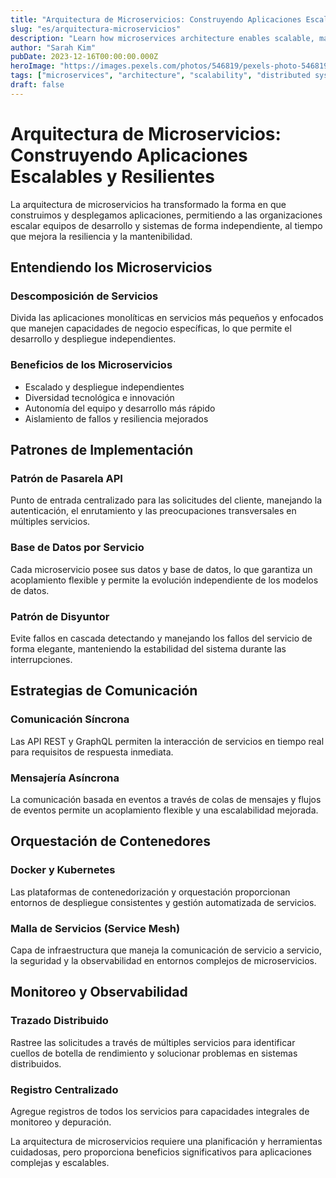```yaml
---
title: "Arquitectura de Microservicios: Construyendo Aplicaciones Escalables y Resilientes"
slug: "es/arquitectura-microservicios"
description: "Learn how microservices architecture enables scalable, maintainable applications through service decomposition and distributed system design principles."
author: "Sarah Kim"
pubDate: 2023-12-16T00:00:00.000Z
heroImage: "https://images.pexels.com/photos/546819/pexels-photo-546819.jpeg?auto=compress&cs=tinysrgb&w=1260&h=750&dpr=1"
tags: ["microservices", "architecture", "scalability", "distributed systems"]
draft: false
---
```


# Arquitectura de Microservicios: Construyendo Aplicaciones Escalables y Resilientes

La arquitectura de microservicios ha transformado la forma en que construimos y desplegamos aplicaciones, permitiendo a las organizaciones escalar equipos de desarrollo y sistemas de forma independiente, al tiempo que mejora la resiliencia y la mantenibilidad.

## Entendiendo los Microservicios

### Descomposición de Servicios

Divida las aplicaciones monolíticas en servicios más pequeños y enfocados que manejen capacidades de negocio específicas, lo que permite el desarrollo y despliegue independientes.

### Beneficios de los Microservicios

- Escalado y despliegue independientes
- Diversidad tecnológica e innovación
- Autonomía del equipo y desarrollo más rápido
- Aislamiento de fallos y resiliencia mejorados

## Patrones de Implementación

### Patrón de Pasarela API

Punto de entrada centralizado para las solicitudes del cliente, manejando la autenticación, el enrutamiento y las preocupaciones transversales en múltiples servicios.

### Base de Datos por Servicio

Cada microservicio posee sus datos y base de datos, lo que garantiza un acoplamiento flexible y permite la evolución independiente de los modelos de datos.

### Patrón de Disyuntor

Evite fallos en cascada detectando y manejando los fallos del servicio de forma elegante, manteniendo la estabilidad del sistema durante las interrupciones.

## Estrategias de Comunicación

### Comunicación Síncrona

Las API REST y GraphQL permiten la interacción de servicios en tiempo real para requisitos de respuesta inmediata.

### Mensajería Asíncrona

La comunicación basada en eventos a través de colas de mensajes y flujos de eventos permite un acoplamiento flexible y una escalabilidad mejorada.

## Orquestación de Contenedores

### Docker y Kubernetes

Las plataformas de contenedorización y orquestación proporcionan entornos de despliegue consistentes y gestión automatizada de servicios.

### Malla de Servicios (Service Mesh)

Capa de infraestructura que maneja la comunicación de servicio a servicio, la seguridad y la observabilidad en entornos complejos de microservicios.

## Monitoreo y Observabilidad

### Trazado Distribuido

Rastree las solicitudes a través de múltiples servicios para identificar cuellos de botella de rendimiento y solucionar problemas en sistemas distribuidos.

### Registro Centralizado

Agregue registros de todos los servicios para capacidades integrales de monitoreo y depuración.

La arquitectura de microservicios requiere una planificación y herramientas cuidadosas, pero proporciona beneficios significativos para aplicaciones complejas y escalables.
